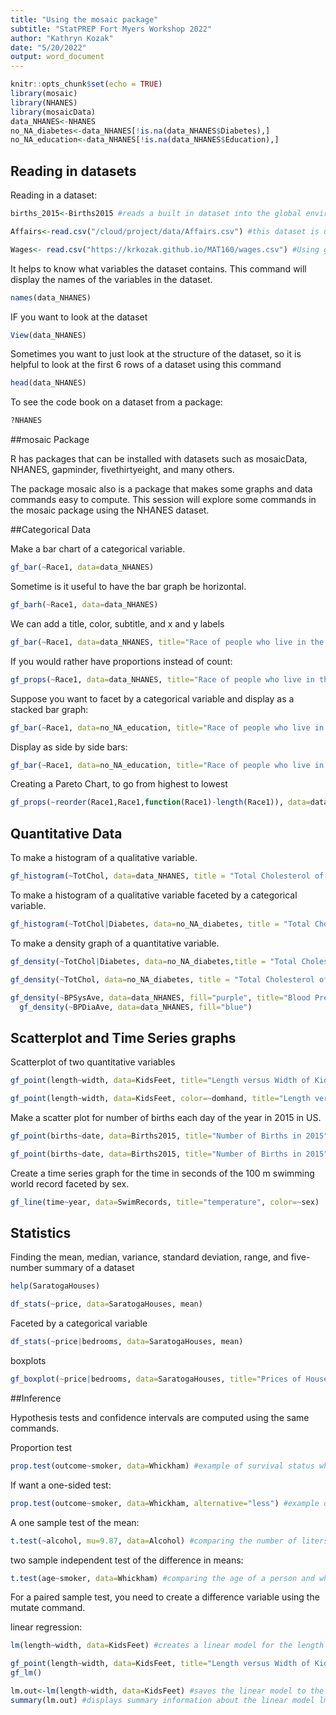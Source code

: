 ```yaml
---
title: "Using the mosaic package"
subtitle: "StatPREP Fort Myers Workshop 2022"
author: "Kathryn Kozak"
date: "5/20/2022"
output: word_document
---
```


```r
knitr::opts_chunk$set(echo = TRUE)
library(mosaic)
library(NHANES)
library(mosaicData)
data_NHANES<-NHANES
no_NA_diabetes<-data_NHANES[!is.na(data_NHANES$Diabetes),]
no_NA_education<-data_NHANES[!is.na(data_NHANES$Education),]
```

## Reading in datasets

Reading in a dataset:

```r
births_2015<-Births2015 #reads a built in dataset into the global environment
```

```r
Affairs<-read.csv("/cloud/project/data/Affairs.csv") #this dataset is uploaded into your files
```

```r
Wages<- read.csv("https://krkozak.github.io/MAT160/wages.csv") #Using github to store dataset
```

It helps to know what variables the dataset contains. This command will display the names of the variables in the dataset.

```r
names(data_NHANES)
```

IF you want to look at the dataset

```r
View(data_NHANES)
```

Sometimes you want to just look at the structure of the dataset, so it is helpful to look at the first 6 rows of a dataset using this command

```r
head(data_NHANES)
```

To see the code book on a dataset from a package:

```r
?NHANES
```

##mosaic Package

R has packages that can be installed with datasets such as mosaicData, NHANES, gapminder, fivethirtyeight, and many others.

The package mosaic also is a package that makes some graphs and data commands easy to compute. This session will explore some commands in the mosaic package using the NHANES dataset.

##Categorical Data

Make a bar chart of a categorical variable.

```r
gf_bar(~Race1, data=data_NHANES)
```

Sometime is it useful to have the bar graph be horizontal.

```r
gf_barh(~Race1, data=data_NHANES)
```

We can add a title, color, subtitle, and x and y labels

```r
gf_bar(~Race1, data=data_NHANES, title="Race of people who live in the US", fill="purple", xlab="Race", ylab="Number of People")
```

If you would rather have proportions instead of count:

```r
gf_props(~Race1, data=data_NHANES, title="Race of people who live in the US", fill="purple", xlab="Race", ylab="Proportion of People")
```

Suppose you want to facet by a categorical variable and display as a stacked bar graph:

```r
gf_bar(~Race1, data=no_NA_education, title="Race of people who live in the US", subtitle = "Education Level", fill=~Education, xlab="Race", ylab="Number of People")
```

Display as side by side bars:

```r
gf_bar(~Race1, data=no_NA_education, title="Race of people who live in the US", subtitle = "Education Level", fill=~Education, position=position_dodge(), xlab="Race", ylab="Number of People")
```

Creating a Pareto Chart, to go from highest to lowest

```r
gf_props(~reorder(Race1,Race1,function(Race1)-length(Race1)), data=data_NHANES, title="Race of people who live in the US", fill="purple", xlab="Race", ylab="Proportion of People")
```

## Quantitative Data

To make a histogram of a qualitative variable.

```r
gf_histogram(~TotChol, data=data_NHANES, title = "Total Cholesterol of people in US", fill="blue", color="red")
```

To make a histogram of a qualitative variable faceted by a categorical variable.

```r
gf_histogram(~TotChol|Diabetes, data=no_NA_diabetes, title = "Total Cholesterol of people in US", subtitle = "Person has Diabetes", fill="blue", color="red")
```

To make a density graph of a quantitative variable.

```r
gf_density(~TotChol|Diabetes, data=no_NA_diabetes,title = "Total Cholesterol of people in US", fill="blue")
```

```r
gf_density(~TotChol, data=no_NA_diabetes, title = "Total Cholesterol of people in US", fill=~Diabetes)
```

```r
gf_density(~BPSysAve, data=data_NHANES, fill="purple", title="Blood Pressure", subtitle = "Purple=systolic, and Blue=diastolic")%>%
  gf_density(~BPDiaAve, data=data_NHANES, fill="blue")
```

## Scatterplot and Time Series graphs

Scatterplot of two quantitative variables

```r
gf_point(length~width, data=KidsFeet, title="Length versus Width of Kids longer foot")
```

```r
gf_point(length~width, data=KidsFeet, color=~domhand, title="Length versus Width of Kids longer foot")
```

Make a scatter plot for number of births each day of the year in 2015 in US.

```r
gf_point(births~date, data=Births2015, title="Number of Births in 2015")
```

```r
gf_point(births~date, data=Births2015, title="Number of Births in 2015", subtitle="Day of the Week", color=~wday)
```

Create a time series graph for the time in seconds of the 100 m swimming world record faceted by sex.

```r
gf_line(time~year, data=SwimRecords, title="temperature", color=~sex)
```

## Statistics

Finding the mean, median, variance, standard deviation, range, and five-number summary of a dataset

```r
help(SaratogaHouses)
```

```r
df_stats(~price, data=SaratogaHouses, mean)
```

Faceted by a categorical variable

```r
df_stats(~price|bedrooms, data=SaratogaHouses, mean)
```

boxplots

```r
gf_boxplot(~price|bedrooms, data=SaratogaHouses, title="Prices of Houses Separated by Number of Bedrooms")
```

##Inference

Hypothesis tests and confidence intervals are computed using the same commands.

Proportion test

```r
prop.test(outcome~smoker, data=Whickham) #example of survival status whether smoker
```

If want a one-sided test:

```r
prop.test(outcome~smoker, data=Whickham, alternative="less") #example of survival status whether smoker
```

A one sample test of the mean:

```r
t.test(~alcohol, mu=9.87, data=Alcohol) #comparing the number of liters drunk around the world to US average in 2018 of 9.87 Liters per day.
```

two sample independent test of the difference in means:

```r
t.test(age~smoker, data=Whickham) #comparing the age of a person and whether the person smokes or does
```

For a paired sample test, you need to create a difference variable using the mutate command.

linear regression:

```r
lm(length~width, data=KidsFeet) #creates a linear model for the length of a kids feet versus the weidth
```

```r
gf_point(length~width, data=KidsFeet, title="Length versus Width of Kids longer foot")%>%
gf_lm()
```

```r
lm.out<-lm(length~width, data=KidsFeet) #saves the linear model to the variable lm.out
summary(lm.out) #displays summary information about the linear model lm.out
```
